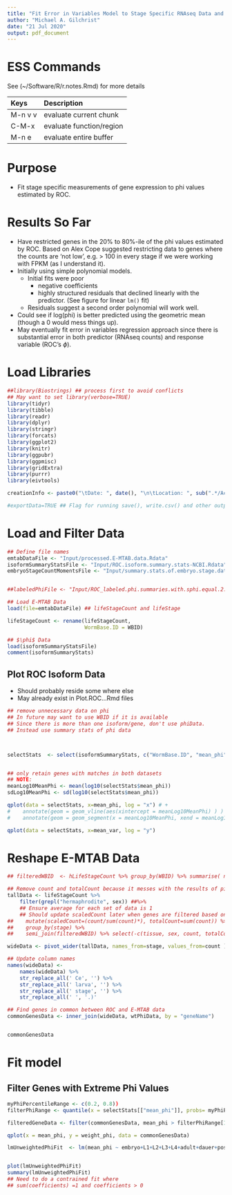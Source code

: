 ```yaml
---
title: "Fit Error in Variables Model to Stage Specific RNAseq Data and ROC Phi"
author: "Michael A. Gilchrist"
date: "21 Jul 2020"
output: pdf_document
---
```


# ESS Commands
See (~/Software/R/r.notes.Rmd)  for more details

| Keys    | Description              |
|:--------|:-------------------------|
| M-n v v | evaluate current chunk   |
| C-M-x   | evaluate function/region |
| M-n e   | evaluate entire buffer   |


# Purpose
- Fit stage specific measurements of gene expression to phi values estimated by ROC.

# Results So Far
- Have restricted genes in the 20% to 80%-ile of the phi values estimated by ROC.
  Based on Alex Cope suggested restricting data to genes where the counts are 'not low', e.g. > 100 in every stage if we were working with FPKM (as I understand it).
- Initially using simple polynomial models.
	- Initial fits were poor
		- negative coefficients
		- highly structured residuals that declined linearly with the predictor.
		(See figure for linear `lm()` fit)
	- Residuals suggest a second order polynomial will work well.
- Could see if log(phi) is better predicted using the geometric mean (though a 0 would mess things up).
- May eventually fit error in variables regression approach since there is substantial error in both predictor (RNAseq counts) and response variable (ROC's $\phi$).





# Load Libraries
```r
##library(Biostrings) ## process first to avoid conflicts
## May want to set library(verbose=TRUE)
library(tidyr)
library(tibble)
library(readr)
library(dplyr)
library(stringr)
library(forcats)
library(ggplot2)
library(knitr)
library(ggpubr)
library(ggpmisc)
library(gridExtra)
library(purrr)
library(eivtools)

creationInfo <- paste0("\tDate: ", date(), "\n\tLocation: ", sub(".*/AcrossTissue", "AcrossTissue", getwd()))

#exportData=TRUE ## Flag for running save(), write.csv() and other output commands
```



# Load and Filter Data


```r
## Define file names
emtabDataFile <- "Input/processed.E-MTAB.data.Rdata"
isoformSummaryStatsFile <- "Input/ROC.isoform.summary.stats-NCBI.Rdata"
embryoStageCountMomentsFile <- "Input/summary.stats.of.embryo.stage.data.csv"


##labeledPhiFile <- "Input/ROC_labeled.phi.summaries.with.sphi.equal.2.8.csv"

## Load E-MTAB Data
load(file=emtabDataFile) ## lifeStageCount and lifeStage

lifeStageCount <- rename(lifeStageCount,
                         WormBase.ID = WBID)

## $\phi$ Data
load(isoformSummaryStatsFile)
comment(isoformSummaryStats)


```

## Plot ROC Isoform Data
- Should probably reside some where else
- May already exist in Plot.ROC...Rmd files
```r
## remove unnecessary data on phi
## In future may want to use WBID if it is available
## Since there is more than one isoform/gene, don't use phiData.
## Instead use summary stats of phi data



selectStats  <- select(isoformSummaryStats, c("WormBase.ID", "mean_phi", "mean_var"))


## only retain genes with matches in both datasets
## NOTE:
meanLog10MeanPhi <- mean(log10(selectStats$mean_phi))
sdLog10MeanPhi <- sd(log10(selectStats$mean_phi))

qplot(data = selectStats, x=mean_phi, log = "x") # +
#    annotate(geom = geom_vline(aes(xintercept = meanLog10MeanPhi) ) ) #+ 
#    annotate(geom = geom_segment(x = meanLog10MeanPhi, xend = meanLog10MeanPhi + sdLog10MeanPhi, y = 0, yend=0) )

qplot(data = selectStats, x=mean_var, log = "y")

```






# Reshape E-MTAB Data
```r

## filteredWBID  <- hLifeStageCount %>% group_by(WBID) %>% summarise( nStages = sum(count > threshold)) %>% filter(nStages > 0) %>% select(WBID)

## Remove count and totalCount because it messes with the results of pivot_wider()
tallData <- lifeStageCount %>%
    filter(grepl("hermaphrodite", sex)) ##%>%
    ## Ensure average for each set of data is 1
    ## Should update scaledCount later when genes are filtered based on Phi values
##    mutate(scaledCount=(count/sum(count)*), totalCount=sum(count)) %>%
##    group_by(stage) %>%
##    semi_join(filteredWBID) %>% select(-c(tissue, sex, count, totalCount))

wideData <- pivot_wider(tallData, names_from=stage, values_from=count )

## Update column names
names(wideData) <-
    names(wideData) %>%
    str_replace_all(' Ce', '') %>%
    str_replace_all(' larva', '') %>%
    str_replace_all(' stage', '') %>%
    str_replace_all(' ', '.)'

```

```r

## Find genes in common between ROC and E-MTAB data
commonGenesData <- inner_join(wideData, wtPhiData, by = "geneName")


commonGenesData
```


# Fit model


## Filter Genes with Extreme Phi Values
```r
myPhiPercentileRange <- c(0.2, 0.8))
filterPhiRange <- quantile(x = selectStats[["mean_phi"]], probs= myPhiPercentileRange)

filteredGeneData <- filter(commonGenesData, mean_phi > filterPhiRange[1] & mean_phi < filterPhiRange[2])

```

```r



qplot(x = mean_phi, y = weight_phi, data = commonGenesData)

lmUnweightedPhiFit  <- lm(mean_phi ~ embryo+L1+L2+L3+L4+adult+dauer+post.dauer-1, filteredGeneData)


plot(lmUnweightedPhiFit)
summary(lmUnweightedPhiFit)
## Need to do a contrained fit where
## sum(coefficients) =1 and coefficients > 0



```
